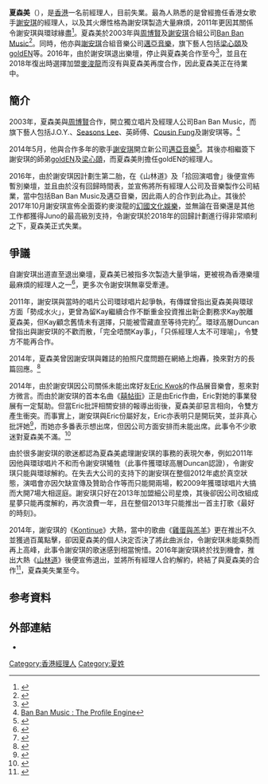 '''夏森美'''（{{lang-en|Sammy Haze}}），是[[香港|香港]]一名前經理人，目前失業。最為人熟悉的是曾經擔任香港女歌手[[謝安琪|謝安琪]]的經理人，以及其火爆性格為謝安琪製造大量麻煩，2011年更因其關係令謝安琪與環球緣盡<ref name="hk8n_[忽然一">{{Cite web |title=[忽然一周.直接睇]環球出招獎 謝安琪隨時飛起經理人 |author= |work=hk8news.blogspot.com |date= |access-date=17 October 2018 |url=http://hk8news.blogspot.com/2011/12/blog-post_1326.html |language=zh|archive-date=2018-10-17 |archive-url=https://web.archive.org/web/20181017082244/http://hk8news.blogspot.com/2011/12/blog-post_1326.html |dead-url=no }}</ref>。夏森美於2003年與[[周博賢|周博賢]]及[[謝安琪|謝安琪]]合組公司[[Ban_Ban_Music|Ban Ban Music]]<ref>{{Cite web |url=http://the-sun.on.cc/cnt/lifestyle/20120108/00485_001.html?facebook=y |title=周博賢如果命運能選擇- 太陽報 |accessdate=2015-03-21 |archive-date=2015-04-02 |archive-url=https://web.archive.org/web/20150402130646/http://the-sun.on.cc/cnt/lifestyle/20120108/00485_001.html?facebook=y |dead-url=no }}</ref>。同時，他亦與[[謝安琪|謝安琪]]合組音樂公司[[邁亞音樂|邁亞音樂]]，旗下藝人包括[[梁心頤|梁心頤]]及[[goldEN|goldEN]]等。2016年，由於謝安琪退出樂壇，停止與夏森美合作至今<ref name="hk.o_唔急傾續">{{Cite web |title=唔急傾續約 夏森美同Kay再合作睇緣份 |work=on.cc東網 |date= |access-date=17 October 2018 |url=http://hk.on.cc/hk/bkn/cnt/entertainment/20160416/bkn-20160416205942924-0416_00862_001.html |language=zh |archive-date=2018-10-17 |archive-url=https://web.archive.org/web/20181017123554/http://hk.on.cc/hk/bkn/cnt/entertainment/20160416/bkn-20160416205942924-0416_00862_001.html |dead-url=no }}</ref>，並且在2018年復出時選擇加盟[[麥浚龍|麥浚龍]]而沒有與夏森美再度合作，因此夏森美正在待業中。

==簡介==
2003年，夏森美與[[周博賢|周博賢]]合作，開立獨立唱片及經理人公司Ban Ban Music，而旗下藝人包括J.O.Y.、[[Seasons_Lee|Seasons Lee]]、英師傅、[[Cousin_Fung|Cousin Fung]]及謝安琪等。<ref>[http://profileengine.com/groups/profile/426322468/ban-ban-music Ban Ban Music : The Profile Engine]{{Dead link|date=2019年11月 |bot=InternetArchiveBot |fix-attempted=yes }}</ref>

2014年5月，他與合作多年的歌手[[謝安琪|謝安琪]]開立新公司[[邁亞音樂|邁亞音樂]]<ref>{{Cite web |url=http://hk.apple.nextmedia.com/enews/realtime/20140524/52509848 |title=【樂壇黑仔王？】謝安琪正式簽內地公司 仲會唔會唱反洗腦歌？ |accessdate=2015-03-22 |archive-date=2015-04-02 |archive-url=https://web.archive.org/web/20150402111626/http://hk.apple.nextmedia.com/enews/realtime/20140524/52509848 |dead-url=no }}</ref>。其後亦相繼簽下謝安琪的師弟[[goldEN|goldEN]]及[[梁心頤|梁心頤]]，而夏森美則擔任goldEN的經理人。

2016年，由於謝安琪因計劃生第二胎，在《山林道》及「拾回演唱會」後便宣佈暫別樂壇，並且由於沒有回歸時間表，並宣佈將所有經理人公司及音樂製作公司結業，當中包括Ban Ban Music及邁亞音樂，因此兩人的合作到此為止。其後於2017年10月謝安琪宣佈全面簽約麥浚龍的[[幻國文化娛樂|幻國文化娛樂]]，並無論在音樂還是其他工作都獲得Juno的最高級別支持，令謝安琪於2018年的回歸計劃進行得非常順利之下，夏森美正式失業。

==爭議==
自謝安琪出道直至退出樂壇，夏森美已被指多次製造大量爭端，更被視為香港樂壇最麻煩的經理人之一<ref name="next_麻煩經理">{{Cite web |title=麻煩經理人 囂槳張丹惡鬥B餐夏森美｜壹週刊 |author= |work=壹週刊 |date= |access-date=17 October 2018 |url=https://nextplus.nextmedia.com/news/other/20150405/178664 |language= |quote= |archive-date=2018-10-17 |archive-url=https://web.archive.org/web/20181017123526/https://nextplus.nextmedia.com/news/other/20150405/178664 |dead-url=no }}</ref>，更多次令謝安琪無辜受牽連。

2011年，謝安琪與當時的唱片公司環球唱片起爭執，有傳媒曾指出夏森美與環球方面「勢成水火」，更曾為留Kay繼續合作不斷重金投資推出新企劃務求Kay脫離夏森美，但Kay顧念舊情未有選擇，只能被雪藏直至等待完約<ref name="hk8n_[忽然一">{{Cite web |title=[忽然一周.直接睇]環球出招獎 謝安琪隨時飛起經理人 |trans-title= |author= |work=hk8news.blogspot.com |date= |access-date=17 October 2018 |url= http://hk8news.blogspot.com/2011/12/blog-post_1326.html |language=zh |quote=}}</ref>。環球高層Duncan曾指出與謝安琪的不歡而散，「完全唔關Kay事」，「只係經理人太不可理喻」，令雙方不能再合作。

2014年，夏森美曾因謝安琪與雜誌的拍照尺度問題在網絡上炮轟，換來對方的長篇回應。<ref>{{Cite web |url=http://hk.apple.nextmedia.com/enews/realtime/20140605/52554023 |title=【人妻Kay性感出事】《Jet》回應夏森美：謝安琪著小背心冇say no |accessdate=2015-03-21 |archive-date=2015-04-02 |archive-url=https://web.archive.org/web/20150402130728/http://hk.apple.nextmedia.com/enews/realtime/20140605/52554023 |dead-url=no }}</ref>

2014年，由於謝安琪因公司關係未能出席好友[[Eric_Kwok|Eric Kwok]]的作品展音樂會，惹來對方微言。而由於謝安琪的首本名曲《[[囍帖街_(歌曲)|囍帖街]]》正是由Eric作曲，Eric對她的事業發展有一定幫助。但當Eric批評相關安排的報導出街後，夏森美卻惡言相向，令雙方產生衝突。而事實上，謝安琪與Eric份屬好友，Eric亦表明只是開玩笑，並非真心批評她<ref>{{Cite web |url=http://hk.apple.nextmedia.com/enews/realtime/20141218/53244326 |title=【Iron Man淆底？】「永不寫歌俾謝安琪」 Eric Kwok：玩啫，唔好咁認真！ |accessdate=2015-03-21 |archive-date=2015-04-02 |archive-url=https://web.archive.org/web/20150402152349/http://hk.apple.nextmedia.com/enews/realtime/20141218/53244326 |dead-url=no }}</ref>，而她亦多番表示想出席，但因公司方面安排而未能出席。此事令不少歌迷對夏森美不滿。<ref>{{Cite web |url=https://hk.celebrity.yahoo.com/news/%E7%B6%B2%E6%B0%91%E5%96%AA%E6%8F%92%E7%B6%93%E7%90%86%E4%BA%BA-%E7%B4%AF%E6%AD%BBkay-bb-225043829.html |title=網民喪插經理人 累死Kay BB |accessdate=2015-03-21 |archive-date=2015-04-02 |archive-url=https://web.archive.org/web/20150402102517/https://hk.celebrity.yahoo.com/news/%E7%B6%B2%E6%B0%91%E5%96%AA%E6%8F%92%E7%B6%93%E7%90%86%E4%BA%BA-%E7%B4%AF%E6%AD%BBkay-bb-225043829.html |dead-url=no }}</ref>

由於很多謝安琪的歌迷都認為夏森美處理謝安琪的事務的表現欠奉，例如2011年因他與環球唱片不和而令謝安琪犧牲（此事件獲環球高層Duncan認證），令謝安琪只能與環球解約。在失去大公司的支持下的謝安琪在整個2012年處於真空狀態，演唱會亦因欠缺宣傳及贊助合作等而只能開兩場，較2009年獲環球唱片大搞而大開7場大相逕庭。謝安琪只好在2013年加盟細公司星煥，其後卻因公司改組成星夢只能再度解約，再次浪費一年，且在整個2013年只能推出一首主打歌《最好的時刻》。

2014年，謝安琪的《[[Kontinue|Kontinue]]》大熱，當中的歌曲《[[雞蛋與羔羊|雞蛋與羔羊]]》更在推出不久並獲過百萬點擊，卻因夏森美的個人決定否決了將此曲派台，令謝安琪未能乘勢而再上高峰，此事令謝安琪的歌迷感到相當惋惜。2016年謝安琪終於找到機會，推出大熱《[[山林道|山林道]]》後便宣佈退出，並將所有經理人合約解約，終結了與夏森美的合作<ref name="hk.o_唔急傾續">{{Cite web |title=唔急傾續約 夏森美同Kay再合作睇緣份 |trans-title= |author= |work=on.cc東網 |date= |access-date=17 October 2018 |url= http://hk.on.cc/hk/bkn/cnt/entertainment/20160416/bkn-20160416205942924-0416_00862_001.html |language=zh |quote=}}</ref>，夏森美失業至今。

==参考資料==
{{reflist}}

== 外部連結 ==
*{{weibo|sammyhaze}}

{{謝安琪}}
[[Category:香港經理人|Category:香港經理人]]
[[Category:夏姓|Category:夏姓]]